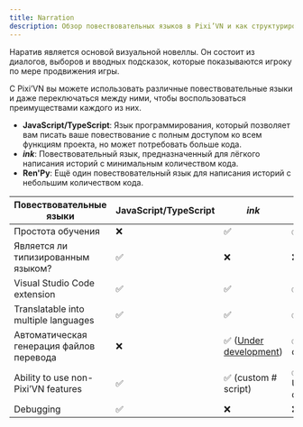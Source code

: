 ```yaml
---
title: Narration
description: Обзор повествовательных языков в Pixi’VN и как структурировать интерактивные истории, используя диалоги, выборы и вводные подсказки.
---
```


Наратив является основой визуальной новеллы. Он состоит из <DynamicLink href="/start/dialogue">диалогов</DynamicLink>, <DynamicLink href="/start/choices">выборов</DynamicLink> и <DynamicLink href="/start/input">вводных подсказок</DynamicLink>, которые показываются игроку по мере продвижения игры.

С Pixi’VN вы можете использовать различные повествовательные языки и даже переключаться между ними, чтобы воспользоваться преимуществами каждого из них.

- **JavaScript/TypeScript**: Язык программирования, который позволяет вам писать ваше повествование с полным доступом ко всем функциям проекта, но может потребовать больше кода.
- **<DynamicLink href="/ink">_ink_</DynamicLink>**: Повествовательный язык, предназначенный для лёгкого написания историй с минимальным количеством кода.
- **<DynamicLink href="/renpy">Ren'Py</DynamicLink>**: Ещё один повествовательный язык для написания историй с небольшим количеством кода.

| Повествовательные языки                  | JavaScript/TypeScript | _ink_                                                                                | Ren'Py                          |
| ---------------------------------------- | --------------------- | ------------------------------------------------------------------------------------ | ------------------------------- |
| Простота обучения                        | ❌                     | ✅                                                                                    | ✅                               |
| Является ли типизированным языком?       | ✅                     | ❌                                                                                    | ❌                               |
| Visual Studio Code extension             | ✅                     | ✅                                                                                    | ✅                               |
| Translatable into multiple languages     | ✅                     | ✅                                                                                    | ✅                               |
| Автоматическая генерация файлов перевода | ❌                     | ✅ ([Under development](https://github.com/DRincs-Productions/pixi-vn-json/issues/3)) | ✅ (Under development)           |
| Ability to use non-Pixi’VN features      | ✅                     | ✅  (<DynamicLink href="/ink/ink-hashtag">custom # script</DynamicLink>)              | ✅ (using $ - Under development) |
| Debugging                                | ✅                     | ❌                                                                                    | ❌                               |
